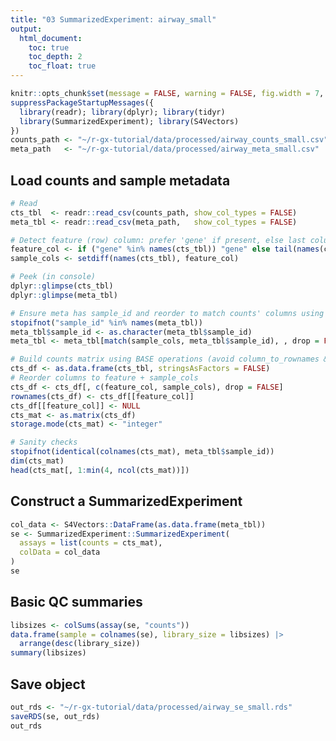 ```yaml
---
title: "03 SummarizedExperiment: airway_small"
output:
  html_document:
    toc: true
    toc_depth: 2
    toc_float: true
---
```



```r
knitr::opts_chunk$set(message = FALSE, warning = FALSE, fig.width = 7, fig.height = 4.5)
suppressPackageStartupMessages({
  library(readr); library(dplyr); library(tidyr)
  library(SummarizedExperiment); library(S4Vectors)
})
counts_path <- "~/r-gx-tutorial/data/processed/airway_counts_small.csv"
meta_path   <- "~/r-gx-tutorial/data/processed/airway_meta_small.csv"
```


## Load counts and sample metadata

```r
# Read
cts_tbl  <- readr::read_csv(counts_path, show_col_types = FALSE)
meta_tbl <- readr::read_csv(meta_path,   show_col_types = FALSE)

# Detect feature (row) column: prefer 'gene' if present, else last column
feature_col <- if ("gene" %in% names(cts_tbl)) "gene" else tail(names(cts_tbl), 1)
sample_cols <- setdiff(names(cts_tbl), feature_col)

# Peek (in console)
dplyr::glimpse(cts_tbl)
dplyr::glimpse(meta_tbl)

# Ensure meta has sample_id and reorder to match counts' columns using BASE subsetting
stopifnot("sample_id" %in% names(meta_tbl))
meta_tbl$sample_id <- as.character(meta_tbl$sample_id)
meta_tbl <- meta_tbl[match(sample_cols, meta_tbl$sample_id), , drop = FALSE]

# Build counts matrix using BASE operations (avoid column_to_rownames & dplyr::slice conflicts)
cts_df <- as.data.frame(cts_tbl, stringsAsFactors = FALSE)
# Reorder columns to feature + sample_cols
cts_df <- cts_df[, c(feature_col, sample_cols), drop = FALSE]
rownames(cts_df) <- cts_df[[feature_col]]
cts_df[[feature_col]] <- NULL
cts_mat <- as.matrix(cts_df)
storage.mode(cts_mat) <- "integer"

# Sanity checks
stopifnot(identical(colnames(cts_mat), meta_tbl$sample_id))
dim(cts_mat)
head(cts_mat[, 1:min(4, ncol(cts_mat))])
```


## Construct a SummarizedExperiment

```r
col_data <- S4Vectors::DataFrame(as.data.frame(meta_tbl))
se <- SummarizedExperiment::SummarizedExperiment(
  assays = list(counts = cts_mat),
  colData = col_data
)
se
```


## Basic QC summaries

```r
libsizes <- colSums(assay(se, "counts"))
data.frame(sample = colnames(se), library_size = libsizes) |>
  arrange(desc(library_size))
summary(libsizes)
```


## Save object

```r
out_rds <- "~/r-gx-tutorial/data/processed/airway_se_small.rds"
saveRDS(se, out_rds)
out_rds
```

